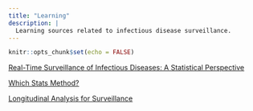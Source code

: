 ```yaml
---
title: "Learning"
description: |
  Learning sources related to infectious disease surveillance.
---
```


```r
knitr::opts_chunk$set(echo = FALSE)
```

[Real-Time Surveillance of Infectious Diseases: A Statistical Perspective](./surveillance-and-stats/) 

[Which Stats Method?](./which-stats-method/)

[Longitudinal Analysis for Surveillance](./longitudinal-analysis-for-surveillance/)
